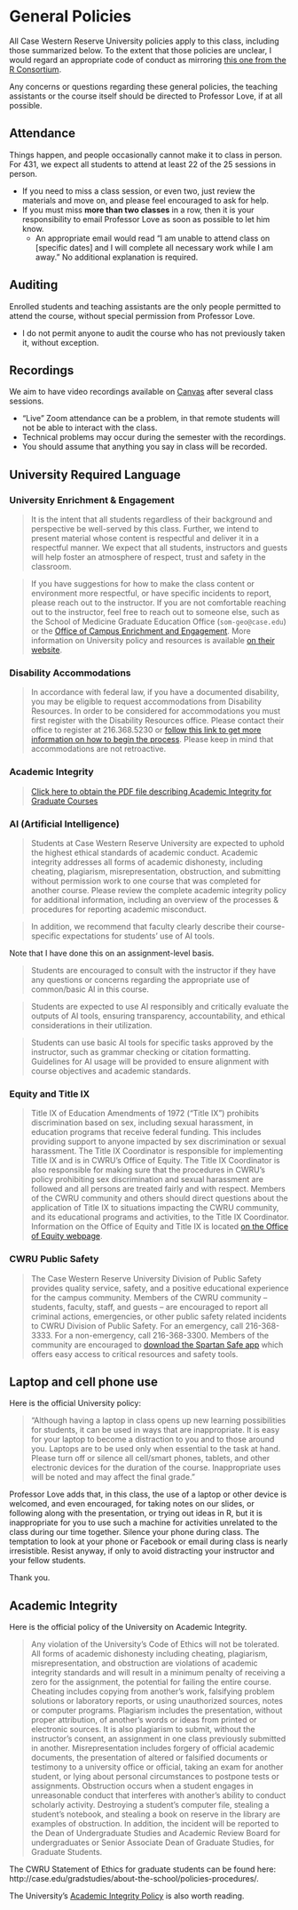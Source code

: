 # General Policies

All Case Western Reserve University policies apply to this class, including those summarized below. To the extent that those policies are unclear, I would regard an appropriate code of conduct as mirroring  [this one from the R Consortium](https://github.com/RConsortium/RCDI-WG/blob/master/conduct/code-of-conduct.md).

Any concerns or questions regarding these general policies, the teaching assistants or the course itself should be directed to Professor Love, if at all possible.

## Attendance

Things happen, and people occasionally cannot make it to class in person. For 431, we expect all students to attend at least 22 of the 25 sessions in person.

- If you need to miss a class session, or even two, just review the materials and move on, and please feel encouraged to ask for help.
- If you must miss **more than two classes** in a row, then it is your responsibility to email Professor Love as soon as possible to let him know. 
  - An appropriate email would read "I am unable to attend class on [specific dates] and I will complete all necessary work while I am away." No additional explanation is required.

## Auditing 

Enrolled students and teaching assistants are the only people permitted to attend the course, without special permission from Professor Love. 

- I do not permit anyone to audit the course who has not previously taken it, without exception. 

## Recordings 

We aim to have video recordings available on [Canvas](https://canvas.case.edu/) after several class sessions.

- "Live" Zoom attendance can be a problem, in that remote students will not be able to interact with the class.
- Technical problems may occur during the semester with the recordings.
- You should assume that anything you say in class will be recorded.

## University Required Language

### University Enrichment & Engagement

> It is the intent that all students regardless of their background and perspective be well-served by this class.  Further, we intend to present material whose content is respectful and deliver it in a respectful manner.  We expect that all students, instructors and guests will help foster an atmosphere of respect, trust and safety in the classroom. 
 
> If you have suggestions for how to make the class content or environment more respectful, or have specific incidents to report, please reach out to the instructor.  If you are not comfortable reaching out to the instructor, feel free to reach out to someone else, such as the School of Medicine Graduate Education Office (`som-geo@case.edu`) or the [Office of Campus Enrichment and Engagement](https://case.edu/enrichment-engagement/). More information on University policy and resources is available [on their website](https://case.edu/enrichment-engagement/).
 
### Disability Accommodations

> In accordance with federal law, if you have a documented disability, you may be eligible to request accommodations from Disability Resources. In order to be considered for accommodations you must first register with the Disability Resources office. Please contact their office to register at 216.368.5230 or [follow this link to get more information on how to begin the process](https://case.edu/studentlife/disability/getting-started). Please keep in mind that accommodations are not retroactive.
 
### Academic Integrity 

> [Click here to obtain the PDF file describing Academic Integrity for Graduate Courses](https://case.edu/gradstudies/sites/default/files/2018-04/SGS-Academic-Integrity-Policies-and-Rules.pdf)

### AI (Artificial Intelligence)

> Students at Case Western Reserve University are expected to uphold the highest ethical standards of academic conduct. Academic integrity addresses all forms of academic dishonesty, including cheating, plagiarism, misrepresentation, obstruction, and submitting without permission work to one course that was completed for another course. Please review the complete academic integrity policy for additional information, including an overview of the processes & procedures for reporting academic misconduct.

> In addition, we recommend that faculty clearly describe their course-specific expectations for students’ use of AI tools.

Note that I have done this on an assignment-level basis.

> Students are encouraged to consult with the instructor if they have any questions or concerns regarding the appropriate use of common/basic AI in this course.

> Students are expected to use AI responsibly and critically evaluate the outputs of AI tools, ensuring transparency, accountability, and ethical considerations in their utilization.

> Students can use basic AI tools for specific tasks approved by the instructor, such as grammar checking or citation formatting.
> Guidelines for AI usage will be provided to ensure alignment with course objectives and academic standards.

### Equity and Title IX

> Title IX of Education Amendments of 1972 (“Title IX”) prohibits discrimination based on sex, including sexual harassment, in education programs that receive federal funding. This includes providing support to anyone impacted by sex discrimination or sexual harassment.  The Title IX Coordinator is responsible for implementing Title IX and is in CWRU’s Office of Equity. The Title IX Coordinator is also responsible for making sure that the procedures in CWRU's policy prohibiting sex discrimination and sexual harassment are followed and all persons are treated fairly and with respect.
Members of the CWRU community and others should direct questions about the application of Title IX to situations impacting the CWRU community, and its educational programs and activities, to the Title IX Coordinator.  Information on the Office of Equity and Title IX is located [on the Office of Equity webpage](https://case.edu/equity/).
 
### CWRU Public Safety

> The Case Western Reserve University Division of Public Safety provides quality service, safety, and a positive educational experience for the campus community. Members of the CWRU community – students, faculty, staff, and guests – are encouraged to report all criminal actions, emergencies, or other public safety related incidents to CWRU Division of Public Safety. For an emergency, call 216-368-3333. For a non-emergency, call 216-368-3300. Members of the community are encouraged to [download the Spartan Safe app](https://case.edu/publicsafety/services/spartan-safe-app) which offers easy access to critical resources and safety tools.

## Laptop and cell phone use

Here is the official University policy:

> "Although having a laptop in class opens up new learning possibilities for students, it can be used in ways that are inappropriate. It is easy for your laptop to become a distraction to you and to those around you. Laptops are to be used only when essential to the task at hand. Please turn off or silence all cell/smart phones, tablets, and other electronic devices for the duration of the course. Inappropriate uses will be noted and may affect the final grade."

Professor Love adds that, in this class, the use of a laptop or other device is welcomed, and even encouraged, for taking notes on our slides, or following along with the presentation, or trying out ideas in R, but it is inappropriate for you to use such a machine for activities unrelated to the class during our time together. Silence your phone during class. The temptation to look at your phone or Facebook or email during class is nearly irresistible. Resist anyway, if only to avoid distracting your instructor and your fellow students. 

Thank you.

## Academic Integrity

Here is the official policy of the University on Academic Integrity.

> Any violation of the University’s Code of Ethics will not be tolerated. All forms of academic dishonesty including cheating, plagiarism, misrepresentation, and obstruction are violations of academic integrity standards and will result in a minimum penalty of receiving a zero for the assignment, the potential for failing the entire course. Cheating includes copying from another's work, falsifying problem solutions or laboratory reports, or using unauthorized sources, notes or computer programs. Plagiarism includes the presentation, without proper attribution, of another's words or ideas from printed or electronic sources. It is also plagiarism to submit, without the instructor's consent, an assignment in one class previously submitted in another. Misrepresentation includes forgery of official academic documents, the presentation of altered or falsified documents or testimony to a university office or official, taking an exam for another student, or lying about personal circumstances to postpone tests or assignments. Obstruction occurs when a student engages in unreasonable conduct that interferes with another's ability to conduct scholarly activity. Destroying a student's computer file, stealing a student's notebook, and stealing a book on reserve in the library are examples of obstruction. In addition, the incident will be reported to the Dean of Undergraduate Studies and Academic Review Board for undergraduates or Senior Associate Dean of Graduate Studies, for Graduate Students. 

The CWRU Statement of Ethics for graduate students can be found here: 
http://case.edu/gradstudies/about-the-school/policies-procedures/.

The University's [Academic Integrity Policy](https://case.edu/studentlife/ugadvisingsupport/academic-policies/academic-integrity) is also worth reading.



